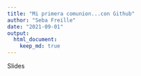 ```yaml
---
title: "Mi primera comunion...con Github"
author: "Seba Freille"
date: "2021-09-01"
output:
  html_document:
    keep_md: true
---
```


Slides  
